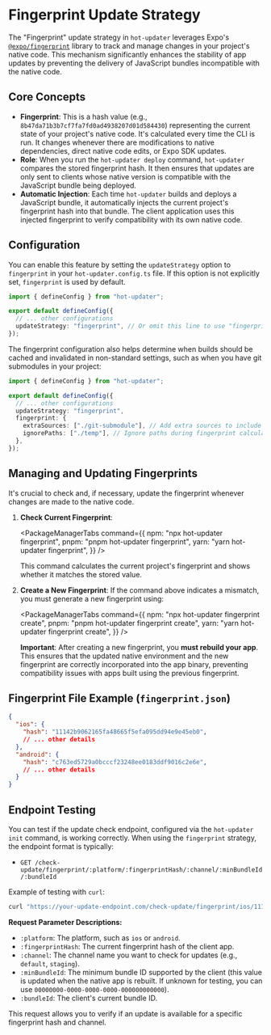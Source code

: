 
# Fingerprint Update Strategy

The "Fingerprint" update strategy in `hot-updater` leverages Expo's [`@expo/fingerprint`](https://docs.expo.dev/versions/latest/sdk/fingerprint/) library to track and manage changes in your project's native code. This mechanism significantly enhances the stability of app updates by preventing the delivery of JavaScript bundles incompatible with the native code.

## Core Concepts

*   **Fingerprint**: This is a hash value (e.g., `8b47da71b3b7cf7fa7fd0ad4938207d01d584430`) representing the current state of your project's native code. It's calculated every time the CLI is run. It changes whenever there are modifications to native dependencies, direct native code edits, or Expo SDK updates.
*   **Role**: When you run the `hot-updater deploy` command, `hot-updater` compares the stored fingerprint hash. It then ensures that updates are only sent to clients whose native version is compatible with the JavaScript bundle being deployed.
*   **Automatic Injection**: Each time `hot-updater` builds and deploys a JavaScript bundle, it automatically injects the current project's fingerprint hash into that bundle. The client application uses this injected fingerprint to verify compatibility with its own native code.

## Configuration

You can enable this feature by setting the `updateStrategy` option to `fingerprint` in your `hot-updater.config.ts` file. If this option is not explicitly set, `fingerprint` is used by default.

```typescript title="hot-updater.config.ts"
import { defineConfig } from "hot-updater";

export default defineConfig({
  // ... other configurations
  updateStrategy: "fingerprint", // Or omit this line to use "fingerprint" by default
});
```

The fingerprint configuration also helps determine when builds should be cached and invalidated in non-standard settings, such as when you have git submodules in your project:

```typescript title="hot-updater.config.ts"
import { defineConfig } from "hot-updater";

export default defineConfig({
  // ... other configurations
  updateStrategy: "fingerprint",
  fingerprint: {
    extraSources: ["./git-submodule"], // Add extra sources to include in fingerprint calculation
    ignorePaths: ["./temp"], // Ignore paths during fingerprint calculation
  },
});
```

## Managing and Updating Fingerprints

It's crucial to check and, if necessary, update the fingerprint whenever changes are made to the native code.

1.  **Check Current Fingerprint**:

    <PackageManagerTabs command={{
      npm: "npx hot-updater fingerprint",
      pnpm: "pnpm hot-updater fingerprint",
      yarn: "yarn hot-updater fingerprint",
    }} />

    This command calculates the current project's fingerprint and shows whether it matches the stored value.

2.  **Create a New Fingerprint**:
    If the command above indicates a mismatch, you must generate a new fingerprint using:

    <PackageManagerTabs command={{
      npm: "npx hot-updater fingerprint create",
      pnpm: "pnpm hot-updater fingerprint create",
      yarn: "yarn hot-updater fingerprint create",
    }} />

    **Important**: After creating a new fingerprint, you **must rebuild your app**. This ensures that the updated native environment and the new fingerprint are correctly incorporated into the app binary, preventing compatibility issues with apps built using the previous fingerprint.

## Fingerprint File Example (`fingerprint.json`)

```json
{
  "ios": {
    "hash": "11142b9062165fa48665f5efa095dd94e9e45eb0",
    // ... other details
  },
  "android": {
    "hash": "c763ed5729a0bcccf23248ee0183ddf9016c2e6e",
    // ... other details
  }
}
```

## Endpoint Testing

You can test if the update check endpoint, configured via the `hot-updater init` command, is working correctly. When using the `fingerprint` strategy, the endpoint format is typically:

*   `GET /check-update/fingerprint/:platform/:fingerprintHash/:channel/:minBundleId/:bundleId`

Example of testing with `curl`:

```bash
curl "https://your-update-endpoint.com/check-update/fingerprint/ios/11142b9062165fa48665f5efa095dd94e9e45eb0/production/00000000-0000-0000-0000-000000000000/00000000-0000-0000-0000-000000000000"
```

**Request Parameter Descriptions:**

*   `:platform`: The platform, such as `ios` or `android`.
*   `:fingerprintHash`: The current fingerprint hash of the client app.
*   `:channel`: The channel name you want to check for updates (e.g., `default`, `staging`).
*   `:minBundleId`: The minimum bundle ID supported by the client (this value is updated when the native app is rebuilt. If unknown for testing, you can use `00000000-0000-0000-0000-000000000000`).
*   `:bundleId`: The client's current bundle ID.

This request allows you to verify if an update is available for a specific fingerprint hash and channel.